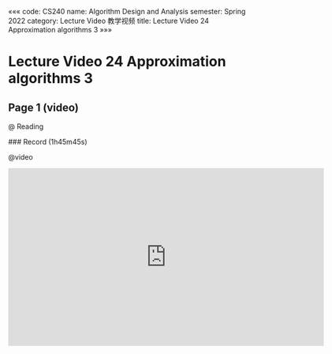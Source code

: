 «««
code: CS240
name: Algorithm Design and Analysis
semester: Spring 2022
category: Lecture Video 教学视频
title: Lecture Video 24 Approximation algorithms 3
»»»

# Lecture Video 24 Approximation algorithms 3

## Page 1 (video)

@ Reading

<div class="markdown-body">
### Record (1h45m45s)
</div>

@video

<iframe src="https://sbfull.com/e/dgkp5fb40x31.html" frameborder=0 marginwidth=0 marginheight=0 scrolling=no width=640 height=360 allowfullscreen></iframe>


